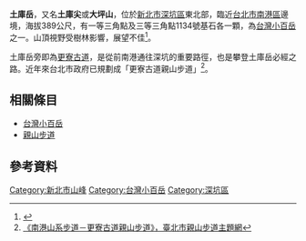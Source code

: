 '''土庫岳'''，又名'''土庫尖'''或'''大坪山'''，位於[[新北市|新北市]][[深坑區|深坑區]]東北部，臨近[[台北市|台北市]][[南港區|南港區]]邊境，海拔389公尺，有一等三角點及三等三角點1134號基石各一顆，為[[台灣小百岳|台灣小百岳]]之一。山頂視野受樹林影響，展望不佳<ref>{{Cite web |url=http://www.yougoipay.com/kenny/w505/index.htm |title=《獨步山林間505：小百岳014土庫岳》，獨步山林間網站 |access-date=2008-12-12 |archive-url=https://web.archive.org/web/20080625100012/http://www.yougoipay.com/kenny/w505/index.htm |archive-date=2008-06-25 |dead-url=yes }}</ref>。

土庫岳旁即為[[更寮古道|更寮古道]]，是從前南港通往深坑的重要路徑，也是攀登土庫岳必經之路。近年來台北市政府已規劃成「更寮古道親山步道」<ref>[http://139.223.131.36/cgi-bin/SM_theme?page=42ef7c18 《南港山系步道－更寮古道親山步道》，臺北市親山步道主題網]{{dead link|date=2017年12月 |bot=InternetArchiveBot |fix-attempted=yes }}</ref>。

==相關條目==
*[[台灣小百岳|台灣小百岳]]
*[[親山步道|親山步道]]

==參考資料==
<div class="references-small">
<references />
</div>

[[Category:新北市山峰|Category:新北市山峰]]
[[Category:台灣小百岳|Category:台灣小百岳]]
[[Category:深坑區|Category:深坑區]]